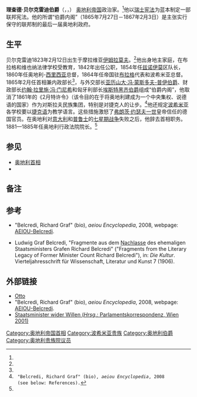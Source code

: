 {{Infobox officeholder
|honorific-prefix   = Hochgeboren
|name               = 理查德·贝尔克雷迪伯爵<br/>Richard Graf von Belcredi
|image              =Garais_-_Richard_Belcredi.png
|caption            = Count Richard Belcredi, 1864

|order              = 第5任
|office             = 奥地利首相|奥地利帝国部长会议主席
|term_start         = 1865年7月27日
|term_end           = 1867年2月7日
|monarch            = [[弗朗茨·约瑟夫一世|弗朗茨·约瑟夫一世]]
|primeminister      = 
|predecessor        = [[亚历山大·冯·蒙斯多夫-普伊伯爵|亚历山大·冯·蒙斯多夫-普伊伯爵]]
|successor          = [[弗里德里希·斐迪南·冯·博伊斯特伯爵|弗里德里希·斐迪南·冯·博伊斯特伯爵]]

|order2             = 
|office2            = 内政部长
|term_start2        = 1865年7月27日
|term_end2          = 1867年2月7日
|monarch2           = [[弗朗茨·约瑟夫一世|弗朗茨·约瑟夫一世]]
|primeminister2     = 
|predecessor2       = [[安东·冯·施梅林|安东·冯·施梅林]]
|successor2         = [[弗里德里希·斐迪南·冯·博伊斯特伯爵|弗里德里希·斐迪南·冯·博伊斯特伯爵]]

|birth_date         = {{birth date|1823|02|12|df=y}}
|birth_place        = [[摩拉维亚|摩拉维亚]][[斯维塔维|斯维塔维]]（兹陶维）附近的[[因格罗维茨|因格罗维茨]]
|death_date         = {{death date and age|1902|12|02|1823|02|12|df=y}}
|death_place        = [[奥地利|奥地利]][[格蒙登|格蒙登]]（Gmunden）
}}
'''理查德·贝尔克雷迪伯爵'''（{{lang-en|Count '''Richard Belcredi'''}}，{{lang-de|Richard Graf Belcredi}}，{{bd|1823年|2月12日|1902年|12月2日}}） [[奥地利帝国|奥地利帝国]]政治家。<ref name=ae/>他以[[瑞士宪法|瑞士宪法]]为蓝本制定一部联邦宪法。他的所谓“伯爵内阁”（1865年7月27日－1867年2月3日）是主张实行保守的联邦制的最后一届奥地利政府。

== 生平 ==
贝尔克雷迪1823年2月12日出生于摩拉维亚[[伊姆拉莫夫|伊姆拉莫夫]]。<ref name=ae/>他出身地主家庭，在布拉格和维也纳法律学校受教育，1842年出任公职，1854年任[[兹诺伊莫|兹诺伊莫]]区队长，1860年任奥地利-[[西里西亚|西里西亚]]总督，1864年任帝国驻[[布拉格|布拉格]]代表和波希米亚总督。1865年2月任首相兼内政部长<ref name=ae/>，与外交部长[[亚历山大·冯·蒙斯多夫-普伊伯爵|亚历山大·冯·蒙斯多夫-普伊伯爵]]、财政部长[[约翰·拉里施·冯·门尼希|约翰·拉里施·冯·门尼希]]和匈牙利部长[[莫利茨·埃斯特黑齐|埃斯特黑齐伯爵]]组成“伯爵内阁”，他取消了1861年的《2月特许令》（该令目的在于将奥地利建成为一个中央集权、说德语的国家）作为对斯拉夫民族集团，特别是对捷克人的让步。<ref name="ae">
  "Belcredi, Richard Graf" (bio), ''aeiou Encyclopedia'', 2008
  (see below: References).
</ref>他还规定[[波希米亚|波希米亚]]各学校要以[[捷克语|捷克语]]为教学语言。这些措施激怒了[[弗朗茨·约瑟夫一世|弗朗茨·约瑟夫一世]]皇帝信任的德国官员。在奥地利对[[意大利|意大利]]和[[普鲁士|普鲁士]]的[[普奥战争|七星期战争]]失败之后，他辞去首相职务。1881—1885年任奥地利行政法院院长。<ref name=ae/>

== 参见 ==
* [[奥地利首相|奥地利首相]]
* {{link-de|File:理查德·贝尔克雷迪伯爵肖像.jpg|Image:Richard Graf Belcredi.jpg|肖像}}

== 备注 ==
{{1911}}
{{Reflist}}

== 参考 ==
* "Belcredi, Richard Graf" (bio), ''aeiou Encyclopedia'', 2008, webpage: [http://aeiou.iicm.tugraz.at/aeiou.encyclop.b/b273305.htm;internal&action=_setlanguage.action?LANGUAGE=en AEIOU-Belcredi].

* Ludwig Graf Belcredi, "Fragmente aus dem [[Nachlasse|Nachlasse]] des ehemaligen Staatsministers Grafen Richard Belcredi" ("Fragments from the Literary Legacy of Former Minister Count Richard Belcredi"), in: ''Die Kultur''. Vierteljahresschrift für Wissenschaft, Literatur und Kunst 7 (1906).

== 外部链接 ==
* [http://encyklopedie.seznam.cz/heslo/217488-belcredi-richard-hrabe-rakousky-statnik Otto]{{Dead link|date=2018年9月 |bot=InternetArchiveBot |fix-attempted=yes }} {{cs icon}}
* "Belcredi, Richard Graf" (bio), ''aeiou Encyclopedia'', 2008, webpage: [http://aeiou.iicm.tugraz.at/aeiou.encyclop.b/b273305.htm;internal&action=_setlanguage.action?LANGUAGE=en AEIOU-Belcredi].
* [http://www.parlament.gv.at/portal/page?_pageid=908,255677&_dad=portal&_schema=PORTAL Staatsminister wider Willen (''Hrsg''.: Parlamentskorrespondenz, Wien 2001)] {{Wayback|url=http://www.parlament.gv.at/portal/page?_pageid=908,255677&_dad=portal&_schema=PORTAL |date=20160303192305 }}

{{s-start}}
{{succession box|title=[[奥地利首相|奥地利帝国部长会议主席]]|before=[[亚历山大·冯·蒙斯多夫-普伊|亚历山大·冯·蒙斯多夫-普伊]]|after=[[弗里德里希·斐迪南·冯·博伊斯特|弗里德里希·斐迪南·冯·博伊斯特]]|years=1865 – 1867}}
{{succession box|title=奥地利帝国内政部长|before=[[安东·冯·施梅林|安东·冯·施梅林]]|after=[[弗里德里希·斐迪南·冯·博伊斯特|弗里德里希·斐迪南·冯·博伊斯特]]|years=1865 – 1867}}
{{s-end}}


{{DEFAULTSORT:Belcredi, Richard}}
[[Category:奥地利帝国首相|Category:奥地利帝国首相]]
[[Category:波希米亚贵族|Category:波希米亚贵族]]
[[Category:奥地利伯爵|Category:奥地利伯爵]]
[[Category:奥地利贵族院议员|Category:奥地利贵族院议员]]